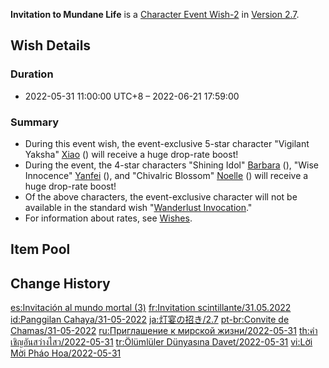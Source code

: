 {{Wish
|name              = Invitation to Mundane Life 2022-05-31
|image             = Invitation to Mundane Life 2022-05-31.png
|type              = Character Event
|type2             = Character Event-2
|duration          = event
|time_start        = 2022-05-31 11:00:00
|time_start_offset = GMT+8
|time_end          = 2022-06-21 17:59:00
|link              = https://www.hoyolab.com/article/4998734
|preceding         = The Heron's Court/2022-04-19
|succeeding        = Oni's Royale/2022-06-21
|alongside         = Discerner of Enigmas/2022-05-31
|alongside2        = Epitome Invocation/2022-05-31
|previous          = Invitation to Mundane Life/2022-01-05
|next              = Invitation to Mundane Life/2023-01-18
}}
'''Invitation to Mundane Life''' is a [[Character Event Wish-2]] in [[Version 2.7]].

==Wish Details==
===Duration===
* 2022-05-31 11:00:00 UTC+8 &ndash; 2022-06-21 17:59:00

===Summary===
* During this event wish, the event-exclusive 5-star character "Vigilant Yaksha" [[Xiao]] ({{Anemo}}) will receive a huge drop-rate boost!
* During the event, the 4-star characters "Shining Idol" [[Barbara]] ({{Hydro}}), "Wise Innocence" [[Yanfei]] ({{Pyro}}), and "Chivalric Blossom" [[Noelle]] ({{Geo}}) will receive a huge drop-rate boost!
* Of the above characters, the event-exclusive character will not be available in the standard wish "[[Wanderlust Invocation]]."
* For information about rates, see [[Wish]]es.

==Item Pool==
{{Wish Pool
|character_5_F = Xiao
|character_4_F = Barbara; Yanfei; Noelle
|character_5   = Diluc; Jean; Keqing; Mona; Qiqi
|character_4   = Beidou; Bennett; Chongyun; Diona; Fischl; Gorou; Kujou Sara; Ningguang; Razor; Rosaria; Sayu; Sucrose; Thoma; Xiangling; Xingqiu; Xinyan; Yun Jin
|weapon_4      = Dragon's Bane; Eye of Perception; Favonius Codex; Favonius Greatsword; Favonius Lance; Favonius Sword; Favonius Warbow; Lion's Roar; Rainslasher; Rust; Sacrificial Bow; Sacrificial Fragments; Sacrificial Greatsword; Sacrificial Sword; The Bell; The Flute; The Stringless; The Widsith
|weapon_3      = Black Tassel; Bloodtainted Greatsword; Cool Steel; Debate Club; Emerald Orb; Ferrous Shadow; Harbinger of Dawn; Magic Guide; Raven Bow; Sharpshooter's Oath; Skyrider Sword; Slingshot; Thrilling Tales of Dragon Slayers
}}

==Change History==
{{Change History|2.7}}

[[es:Invitación al mundo mortal (3)]]
[[fr:Invitation scintillante/31.05.2022]]
[[id:Panggilan Cahaya/31-05-2022]]
[[ja:灯宴の招き/2.7]]
[[pt-br:Convite de Chamas/31-05-2022]]
[[ru:Приглашение к мирской жизни/2022-05-31]]
[[th:คำเชิญอันสว่างไสว/2022-05-31]]
[[tr:Ölümlüler Dünyasına Davet/2022-05-31]]
[[vi:Lời Mời Pháo Hoa/2022-05-31]]